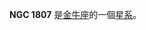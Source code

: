 {{NGCInfoBox|NGCID=NGC 1807|發現者=約翰·弗里德里希·威廉·赫歇爾|發現日期=1832年1月25日|其他編號=OCL 462|曆元=J2000.0|赤經=5時10分43秒
|赤緯=16°31'18"|星座=金牛座|星體=星系|星等=7|表面亮度=|藍等=}}

'''NGC 1807''' 是[[金牛座|金牛座]]的一個[[星系|星系]]。

{{NGCReference|1807}}

{{Catalogs|NGC=1807}}